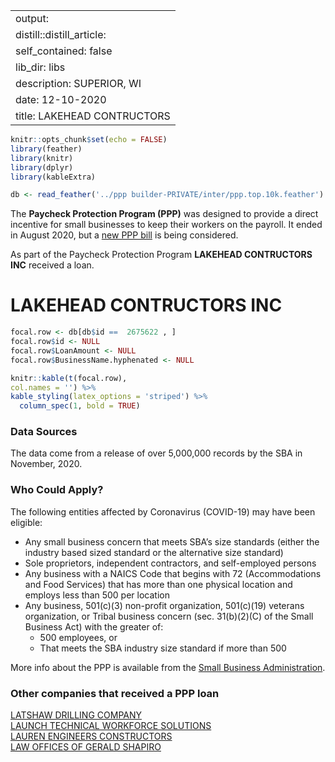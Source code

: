 
---
output:
  distill::distill_article:
    self_contained: false
    lib_dir: libs
description: SUPERIOR, WI 
date: 12-10-2020
title: LAKEHEAD CONTRUCTORS 
---




```r
knitr::opts_chunk$set(echo = FALSE)
library(feather)
library(knitr)
library(dplyr)
library(kableExtra)

db <- read_feather('../ppp builder-PRIVATE/inter/ppp.top.10k.feather')

```



The **Paycheck Protection Program (PPP)** was designed to provide a direct incentive for small businesses to keep their workers on the payroll. It ended in August 2020, but a [new PPP bill](https://thehill.com/policy/finance/529092-bipartisan-support-for-new-ppp-loans-gains-momentum-in-congress) is being considered.

As part of the Paycheck Protection Program **LAKEHEAD CONTRUCTORS INC** received a loan.


# LAKEHEAD CONTRUCTORS INC 

```r
focal.row <- db[db$id ==  2675622 , ]
focal.row$id <- NULL
focal.row$LoanAmount <- NULL
focal.row$BusinessName.hyphenated <- NULL

knitr::kable(t(focal.row), 
col.names = '') %>%
kable_styling(latex_options = 'striped') %>%
  column_spec(1, bold = TRUE)


```

### Data Sources

The data come from a release of over 5,000,000 records by the SBA in November, 2020.


### Who Could Apply?

The following entities affected by Coronavirus (COVID-19) may have been eligible:

+ Any small business concern that meets SBA’s size standards (either the industry based sized standard or the alternative size standard)
+ Sole proprietors, independent contractors, and self-employed persons
+ Any business with a NAICS Code that begins with 72 (Accommodations and Food Services) that has more than one physical location and employs less than 500 per location
+ Any business, 501(c)(3) non-profit organization, 501(c)(19) veterans organization, or Tribal business concern (sec. 31(b)(2)(C) of the Small Business Act) with the greater of:
  + 500 employees, or 
  + That meets the SBA industry size standard if more than 500


More info about the PPP is available from the [Small Business Administration](https://www.sba.gov/funding-programs/loans/coronavirus-relief-options/paycheck-protection-program).

 
### Other companies that received a PPP loan 
   
 [LATSHAW DRILLING COMPANY](/Paycheck-Protection-Program/2704987-LATSHAW-DRILLING-COMPANY) <br> [LAUNCH TECHNICAL WORKFORCE SOLUTIONS](/Paycheck-Protection-Program/2705925-LAUNCH-TECHNICAL-WORKFORCE-SOLUTIONS) <br> [LAUREN ENGINEERS CONSTRUCTORS](/Paycheck-Protection-Program/2710335-LAUREN-ENGINEERS-CONSTRUCTORS) <br> [LAW OFFICES OF GERALD SHAPIRO](/Paycheck-Protection-Program/2725493-LAW-OFFICES-OF-GERALD-SHAPIRO) <br>